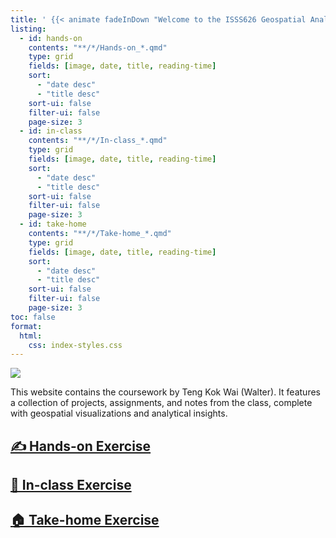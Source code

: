 ```yaml
---
title: '️ {{< animate fadeInDown "Welcome to the ISSS626 Geospatial Analytics and Applications" duration=faster >}}'
listing:
  - id: hands-on
    contents: "**/*/Hands-on_*.qmd"
    type: grid
    fields: [image, date, title, reading-time]
    sort:
      - "date desc"
      - "title desc"
    sort-ui: false
    filter-ui: false
    page-size: 3
  - id: in-class
    contents: "**/*/In-class_*.qmd"
    type: grid
    fields: [image, date, title, reading-time]
    sort:
      - "date desc"
      - "title desc"
    sort-ui: false
    filter-ui: false
    page-size: 3
  - id: take-home
    contents: "**/*/Take-home_*.qmd"
    type: grid
    fields: [image, date, title, reading-time]
    sort:
      - "date desc"
      - "title desc"
    sort-ui: false
    filter-ui: false
    page-size: 3
toc: false
format:
  html:
    css: index-styles.css
---
```


::: {.animate__animated .animate__fadeIn .animate__faster}
![](banner.png)

This website contains the coursework by Teng Kok Wai (Walter). It features a collection of projects, assignments, and notes from the class, complete with geospatial visualizations and analytical insights.
:::

::: {.animate__animated .animate__fadeIn .animate__faster}
## [✍️ Hands-on Exercise](/hands-on_ex/)

::: {#hands-on}
:::

## [🏫 In-class Exercise](/in-class_ex/)

::: {#in-class}
:::

## [🏠 Take-home Exercise](/take-home_ex/)

::: {#take-home}
:::
:::
